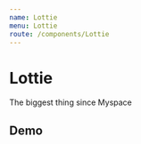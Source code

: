 ```yaml
---
name: Lottie
menu: Lottie
route: /components/Lottie
---
```




# Lottie

The biggest thing since Myspace

## Demo

<Playground>
  <Lottie
    options={{
      loop: true,
      autoplay: true,
      animationData: animData,
      rendererSettings: {
        preserveAspectRatio: 'xMidYMid slice',
      },
    }}
    height={400}
    width={400}
  />
</Playground>
